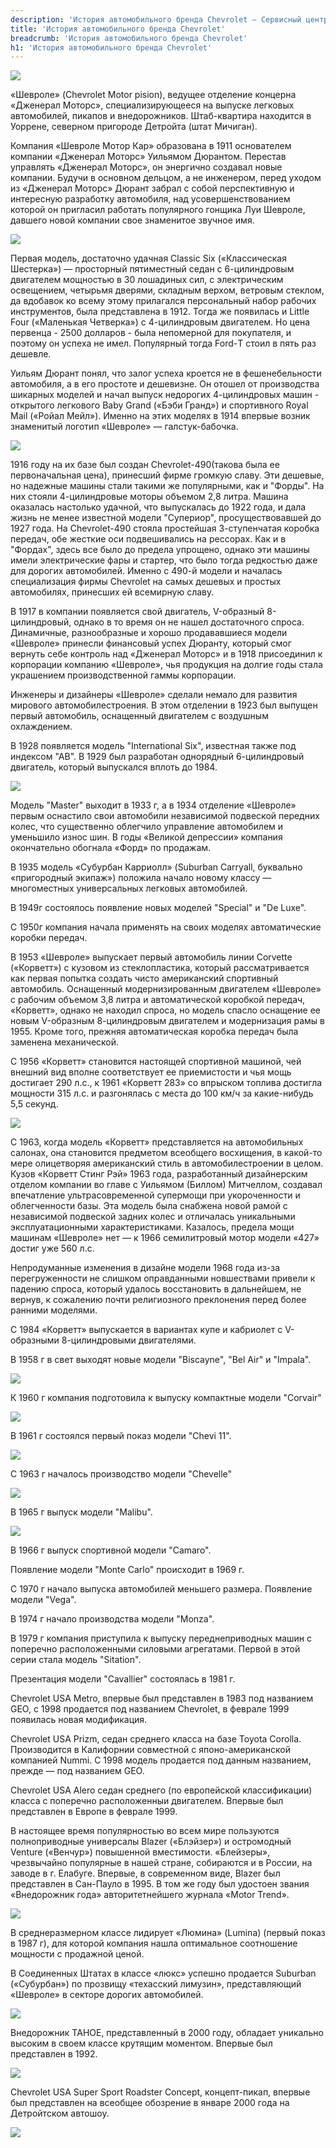 ```yaml
---
description: 'История автомобильного бренда Chevrolet — Сервисный центр Альфа'
title: 'История автомобильного бренда Chevrolet'
breadcrumb: 'История автомобильного бренда Chevrolet'
h1: 'История автомобильного бренда Chevrolet'
---
```

<p class="content-img content-img--left">
 <img src="/upload/contnet/history_of_the_chevrolet_brand/1301676129_chevrolet-00.jpg" />
</p>
<p>
	 «Шевроле» (Chevrolet Motor pision), ведущее отделение концерна «Дженерал Моторс», специализирующееся на выпуске легковых автомобилей, пикапов и внедорожников. Штаб-квартира находится в Уоррене, северном пригороде Детройта (штат Мичиган).&nbsp;
</p>
<p>
	 Компания «Шевроле Мотор Кар» образована в 1911 основателем компании «Дженерал Моторс» Уильямом Дюрантом. Перестав управлять «Дженерал Моторс», он энергично создавал новые компании. Будучи в основном дельцом, а не инженером, перед уходом из «Дженерал Моторс» Дюрант забрал с собой перспективную и интересную разработку автомобиля, над усовершенствованием которой он пригласил работать популярного гонщика Луи Шевроле, давшего новой компании свое знаменитое звучное имя.
</p>
<p class="content-img content-img--left">
 <img src="/upload/contnet/history_of_the_chevrolet_brand/william-durant..jpeg" />
</p>
<p>
	 Первая модель, достаточно удачная Classic Six («Классическая Шестерка») — просторный пятиместный седан с 6-цилиндровым двигателем мощностью в 30 лошадиных сил, с электрическим освещением, четырьмя дверями, складным верхом, ветровым стеклом, да вдобавок ко всему этому прилагался персональный набор рабочих инструментов, была представлена в 1912. Тогда же появилась и Little Four («Маленькая Четверка») с 4-цилиндровым двигателем. Но цена первенца - 2500 долларов - была непомерной для покупателя, и поэтому он успеха не имел. Популярный тогда Ford-Т стоил в пять раз дешевле.&nbsp;
</p>
<p>
	 Уильям Дюрант понял, что залог успеха кроется не в фешенебельности автомобиля, а в его простоте и дешевизне. Он отошел от производства шикарных моделей и начал выпуск недорогих 4-цилиндровых машин - открытого легкового Baby Grand («Бэби Гранд») и спортивного Royal Mail («Ройал Мейл»). Именно на этих моделях в 1914 впервые возник знаменитый логотип «Шевроле» — галстук-бабочка.
</p>
<p class="content-img content-img--left">
 <img src="/upload/contnet/history_of_the_chevrolet_brand/1261424302_1_750.jpg" />
</p>
<p>
	 1916 году на их базе был создан Chevrolet-490(такова была ее первоначальная цена), принесший фирме громкую славу. Эти дешевые, но надежные машины стали такими же популярными, как и "Форды". На них стояли 4-цилиндровые моторы объемом 2,8 литра. Машина оказалась настолько удачной, что выпускалась до 1922 года, и дала жизнь не менее известной модели "Супериор", просуществовавшей до 1927 года. На Chevrolet-490 стояла простейшая 3-ступенчатая коробка передач, обе жесткие оси подвешивались на рессорах. Как и в "Фордах", здесь все было до предела упрощено, однако эти машины имели электрические фары и стартер, что было тогда редкостью даже для дорогих автомобилей. Именно с 490-й модели и началась специализация фирмы Chevrolet на самых дешевых и простых автомобилях, принесших ей всемирную славу.&nbsp;
</p>
<p>
	 В 1917 в компании появляется свой двигатель, V-образный 8-цилиндровый, однако в то время он не нашел достаточного спроса. Динамичные, разнообразные и хорошо продававшиеся модели «Шевроле» принесли финансовый успех Дюранту, который смог вернуть себе контроль над «Дженерал Моторс» и в 1918 присоединил к корпорации компанию «Шевроле», чья продукция на долгие годы стала украшением производственной гаммы корпорации.&nbsp;
</p>
<p>
	 Инженеры и дизайнеры «Шевроле» сделали немало для развития мирового автомобилестроения. В этом отделении в 1923 был выпущен первый автомобиль, оснащенный двигателем с воздушным охлаждением.&nbsp;
</p>
<p>
	 В 1928 появляется модель "International Six", известная также под индексом "АВ". В 1929 был разработан однорядный 6-цилиндровый двигатель, который выпускался вплоть до 1984.
</p>
<p class="content-img content-img--left">
 <img src="/upload/contnet/history_of_the_chevrolet_brand/20100227195008000_1464__Chevrolet_International_Six.jpg" />
</p>
<p>
	 Модель "Master" выходит в 1933 г, а в 1934 отделение «Шевроле» первым оснастило свои автомобили независимой подвеской передних колес, что существенно облегчило управление автомобилем и уменьшило износ шин. В годы «Великой депрессии» компания окончательно обогнала «Форд» по продажам.&nbsp;
</p>
<p>
	 В 1935 модель «Субурбан Карриолл» (Suburban Carryall, буквально «пригородный экипаж») положила начало новому классу — многоместных универсальных легковых автомобилей.&nbsp;
</p>
<p>
	 В 1949г состоялось появление новых моделей "Special" и "De Luxe".&nbsp;
</p>
<p>
	 С 1950г компания начала применять на своих моделях автоматические коробки передач.&nbsp;
</p>
<p>
	 В 1953 «Шевроле» выпускает первый автомобиль линии Corvette («Корветт») с кузовом из стеклопластика, который рассматривается как первая попытка создать чисто американский спортивный автомобиль. Оснащенный модернизированным двигателем «Шевроле» с рабочим объемом 3,8 литра и автоматической коробкой передач, «Корветт», однако не находил спроса, но модель спасло оснащение ее новым V-образным 8-цилиндровым двигателем и модернизация рамы в 1955. Кроме того, прежняя автоматическая коробка передач была заменена механической.&nbsp;
</p>
<p>
	 С 1956 «Корветт» становится настоящей спортивной машиной, чей внешний вид вполне соответствует ее приемистости и чья мощь достигает 290 л.с., к 1961 «Корветт 283» со впрыском топлива достигла мощности 315 л.с. и разгонялась с места до 100 км/ч за какие-нибудь 5,5 секунд.
</p>
<p class="content-img content-img--left">
 <img src="/upload/contnet/history_of_the_chevrolet_brand/Chevrolet_Corvette.jpg" />
</p>
<p>
	 С 1963, когда модель «Корветт» представляется на автомобильных салонах, она становится предметом всеобщего восхищения, в какой-то мере олицетворяя американский стиль в автомобилестроении в целом. Кузов «Корветт Стинг Рэй» 1963 года, разработанный дизайнерским отделом компании во главе с Уильямом (Биллом) Митчеллом, создавал впечатление ультрасовременной супермощи при укороченности и облегченности базы. Эта модель была снабжена новой рамой с независимой подвеской задних колес и отличалась уникальными эксплуатационными характеристиками. Казалось, предела мощи машинам «Шевроле» нет — к 1966 семилитровый мотор модели «427» достиг уже 560 л.с.&nbsp;
</p>
<p>
	 Непродуманные изменения в дизайне модели 1968 года из-за перегруженности не слишком оправданными новшествами привели к падению спроса, который удалось восстановить в дальнейшем, не вернув, к сожалению почти религиозного преклонения перед более ранними моделями.&nbsp;
</p>
<p>
	 С 1984 «Корветт» выпускается в вариантах купе и кабриолет с V-образными 8-цилиндровыми двигателями.&nbsp;
</p>
<p>
	 В 1958 г в свет выходят новые модели "Biscayne", "Bel Air" и "Impala".
</p>
<p class="content-img content-img--left">
 <img src="/upload/contnet/history_of_the_chevrolet_brand/0312_02z+1962_Chevrolet_Biscayne+Front_Passenger_Side.jpg" />
</p>
<p>
	 К 1960 г компания подготовила к выпуску компактные модели "Corvair"
</p>
<p class="content-img content-img--left">
 <img src="/upload/contnet/history_of_the_chevrolet_brand/1969_Corvair_Convertible-feb26b.jpg" />
</p>
<p>
	 В 1961 г состоялся первый показ модели "Chevi 11".
</p>

<p class="content-img content-img--left">
 <img src="/upload/contnet/history_of_the_chevrolet_brand/15.jpg" />
</p>
<p>
	 С 1963 г началось производство модели "Chevelle"
</p>
<p class="content-img content-img--left">
 <img src="/upload/contnet/history_of_the_chevrolet_brand/39.jpg" />
</p>
<p>
	 В 1965 г выпуск модели "Malibu".
</p>
<p class="content-img content-img--left">
 <img src="/upload/contnet/history_of_the_chevrolet_brand/1970_Chevrolet_Malibu_350_blu_le.jpg" />
</p>
<p>
	 В 1966 г выпуск спортивной модели "Camaro".&nbsp;
</p>
<p>
	 Появление модели "Monte Carlo" происходит в 1969 г.&nbsp;
</p>
<p>
	 С 1970 г начало выпуска автомобилей меньшего размера. Появление модели "Vega".&nbsp;
</p>
<p>
	 В 1974 г начало производства модели "Monza".&nbsp;
</p>
<p>
	 В 1979 г компания приступила к выпуску переднеприводных машин с поперечно расположенными силовыми агрегатами. Первой в этой серии стала модель "Sitation".&nbsp;
</p>
<p>
	 Презентация модели "Cavallier" состоялась в 1981 г.&nbsp;
</p>
<p>
	 Chevrolet USA Metro, впервые был представлен в 1983 под названием GEO, с 1998 продается под названием Chevrolet, в феврале 1999 появилась новая модификация.&nbsp;
</p>
<p>
	 Chevrolet USA Prizm, седан среднего класса на базе Toyota Corolla. Производится в Калифорнии совместной с японо-американской компанией Nummi. С 1998 модель продается под данным названием, прежде — под названием GEO.&nbsp;
</p>
<p>
	 Chevrolet USA Alero седан среднего (по европейской классификации) класса с поперечно расположенныи двигателем. Впервые был представлен в Европе в феврале 1999.&nbsp;
</p>
<p>
	 В настоящее время популярностью во всем мире пользуются полноприводные универсалы Blazer («Блэйзер») и остромодный Venture («Венчур») повышенной вместимости. «Блейзеры», чрезвычайно популярные в нашей стране, собираются и в России, на заводе в г. Елабуге. Впервые, в современном виде, Blazer был представлен в Сан-Пауло в 1995. В том же году был удостоен звания «Внедорожник года» авторитетнейшего журнала «Motor Trend».
</p>
<p class="content-img content-img--left">
 <img src="/upload/contnet/history_of_the_chevrolet_brand/chevrolet_blazer.jpg" />
</p>
<p>
	 В среднеразмерном классе лидирует «Люмина» (Lumina) (первый показ в 1987 г), для которой компания нашла оптимальное соотношение мощности с продажной ценой.&nbsp;
</p>
<p>
	 В Соединенных Штатах в классе «люкс» успешно продается Suburban («Субурбан») по прозвищу «техасский лимузин», представляющий «Шевроле» в секторе дорогих автомобилей.
</p>
<p class="content-img content-img--left">
 <img src="/upload/contnet/history_of_the_chevrolet_brand/Chevrolet-Suburban.jpg" />
</p>
<p>
	 Внедорожник TAHOE, представленный в 2000 году, обладает уникально высоким в своем классе крутящим моментом. Впервые был представлен в 1992.
</p>
<p class="content-img content-img--left">
 <img src="/upload/contnet/history_of_the_chevrolet_brand/head.jpg" />
</p>
<p>
	 Chevrolet USA Super Sport Roadster Concept, концепт-пикап, впервые был представлен на всеобщее обозрение в январе 2000 года на Детройтском автошоу.&nbsp;
</p>
<p class="content-img content-img--left">
 <img src="/upload/contnet/history_of_the_chevrolet_brand/2010-Wiesmann-Roadster-GT-MF5-Rear-Angle-Topless-1920x1440.jpg" />
</p>